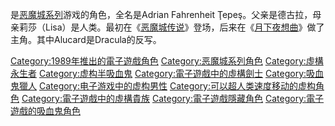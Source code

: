 {{NoteTA
| G1 = Games
}}

{{vgname2|阿鲁卡多|ja=アルカード|en=Alucard}}是[[恶魔城系列|恶魔城系列]]游戏的角色，全名是Adrian Fahrenheit Ţepeş。父亲是德古拉，母亲莉莎（Lisa）是人类。最初在《[[恶魔城传说|恶魔城传说]]》登场，后来在《[[月下夜想曲|月下夜想曲]]》做了主角。其中Alucard是Dracula的反写。

{{videogame-stub}}
{{恶魔城系列}}
{{Portal bar|电子游戏}}
{{DEFAULTSORT:Alucard}}
[[Category:1989年推出的電子遊戲角色|Category:1989年推出的電子遊戲角色]]
[[Category:恶魔城系列角色|Category:恶魔城系列角色]]
[[Category:虛構永生者|Category:虛構永生者]]
[[Category:虚构半吸血鬼|Category:虚构半吸血鬼]]
[[Category:電子遊戲中的虛構劍士|Category:電子遊戲中的虛構劍士]]
[[Category:吸血鬼獵人|Category:吸血鬼獵人]]
[[Category:电子游戏中的虚构男性|Category:电子游戏中的虚构男性]]
[[Category:可以超人类速度移动的虚构角色|Category:可以超人类速度移动的虚构角色]]
[[Category:電子遊戲中的虛構貴族|Category:電子遊戲中的虛構貴族]]
[[Category:電子遊戲隱藏角色|Category:電子遊戲隱藏角色]]
[[Category:電子遊戲的吸血鬼角色|Category:電子遊戲的吸血鬼角色]]